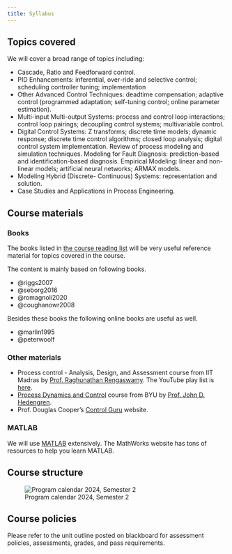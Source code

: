 ```yaml
---
title: Syllabus
---
```


## Topics covered

We will cover a broad range of topics including: 

- Cascade, Ratio and Feedforward control. 
- PID Enhancements: inferential, over-ride and selective control; scheduling
  controller tuning; implementation 
- Other Advanced Control Techniques: deadtime compensation; adaptive control
  (programmed adaptation; self-tuning control; online parameter estimation). 
- Multi-input Multi-output Systems: process and control loop interactions;
  control loop pairings; decoupling control systems; multivariable control.
- Digital Control Systems: Z transforms; discrete time models; dynamic
  response; discrete time control algorithms; closed loop analysis; digital
  control system implementation. Review of process modeling and simulation
  techniques. Modeling for Fault Diagnosis: prediction-based and
  identification-based diagnosis. Empirical Modeling: linear and non-linear
  models; artificial neural networks; ARMAX models. 
- Modeling Hybrid (Discrete- Continuous) Systems: representation and solution. 
- Case Studies and Applications in Process Engineering.

## Course materials

### Books

The books listed in [the course reading
list](https://curtin.alma.exlibrisgroup.com/leganto/readinglist/lists/16653102120001951)
will be very useful reference material for topics covered in the course.   

The content is mainly based on following books. 

- @riggs2007
- @seborg2016
- @romagnoli2020
- @coughanowr2008

Besides these books the following online books are useful as well. 

- @marlin1995
- @peterwoolf

### Other materials

- Process control - Analysis, Design, and Assessment course from IIT Madras by
  [Prof. Raghunathan
  Rengaswamy](https://rbcdsai.iitm.ac.in/people/raghunathan-rengaswamy/). The
  YouTube play list is
  [here](https://www.youtube.com/playlist?list=PLyqSpQzTE6M-OjiNwE2GQzXmZ6NaVWUnf).
- [Process Dynamics and
  Control](https://apmonitor.com/che436/index.php/Main/HomePage) course from
  BYU by [Prof. John D.
  Hedengren](https://apm.byu.edu/prism/index.php/Members/JohnHedengren). 
- Prof. Douglas Cooper's [Control Guru](https://controlguru.com/table-of-contents/) website.

### MATLAB

We will use [MATLAB](https://au.mathworks.com/products/matlab.html)
extensively. The MathWorks website has tons of resources to help you learn
MATLAB.

## Course structure

![Program calendar 2024, Semester 2](../../assets/images/program_calender_2024_s2.png)

## Course policies

Please refer to the unit outline posted on blackboard for assessment policies,
assessments, grades, and pass requirements. 

